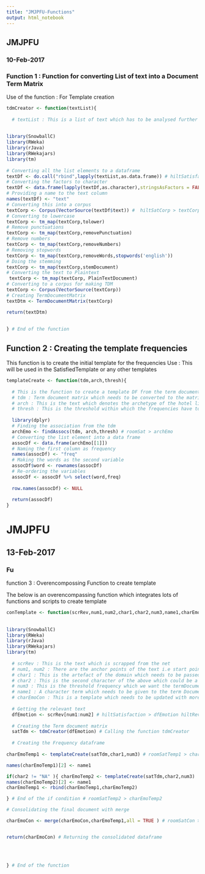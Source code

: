 ```yaml
---
title: "JMJPFU-Functions"
output: html_notebook
---
```


## JMJPFU
### 10-Feb-2017

### Function 1 : Function for converting List of text into a Document Term Matrix

Use of the function : For Template creation

```r

tdmCreator <- function(textList){
  
  # textList : This is a list of text which has to be analysed further
  
  
library(SnowballC)
library(RWeka)
library(rJava)
library(RWekajars)
library(tm)  
  
# Converting all the list elements to a dataframe
textDf <- do.call("rbind",lapply(textList,as.data.frame)) # hiltSatisfacDf > textDf
# Converting the factors to character
textDf <- data.frame(lapply(textDf,as.character),stringsAsFactors = FALSE)
# Providing a name to the text column
names(textDf) <- "text"
# Converting this into a corpus  
textCorp <- Corpus(VectorSource(textDf$text)) #  hiltSatCorp > textCorp 
# Converting to lowercase
textCorp <- tm_map(textCorp,tolower) 
# Remove punctuations
textCorp <- tm_map(textCorp,removePunctuation)
# Remove numbers
textCorp <- tm_map(textCorp,removeNumbers)
# Removing stopwords
textCorp <- tm_map(textCorp,removeWords,stopwords('english'))
# Doing the stemming
textCorp <- tm_map(textCorp,stemDocument)
# Converting the text to Plaintext
 textCorp <- tm_map(textCorp, PlainTextDocument)
# Converting to a corpus for making TDM
textCorp <- Corpus(VectorSource(textCorp))
# Creating TermDocumentMatrix
textDtm <- TermDocumentMatrix(textCorp)

return(textDtm)
 
  
} # End of the function


```


## Function 2 : Creating the template frequencies 

This function is to create the initial template for the frequencies
Use : This will be used in the SatisfiedTemplate or any other templates

```r

templateCreate <- function(tdm,arch,thresh){
  
  # This is the function to create a template DF from the term document and a charachteristic word
  # tdm : Term document matrix which needs to be converted to the matrix
  # arch : This is the text which denotes the archetype of the hotel like Room, Food, etc. This will be a character
  # thresh : This is the threshold within which the frequencies have to be found out. This will be numeric less or equal to 1
  
  library(dplyr)
  # Finding the association from the tdm
  archEmo <- findAssocs(tdm, arch,thresh) # roomSat > archEmo
  # Converting the list element into a data frame
  assocDf <- data.frame(archEmo[[1]])
  # Naming the first column as frequency
  names(assocDf) <- "freq"
  # Making the words as the second variable
  assocDf$word <- rownames(assocDf)
  # Re-ordering the variables
  assocDf <- assocDf %>% select(word,freq)
  
  row.names(assocDf) <- NULL
  
  return(assocDf)
}


```

# JMJPFU
## 13-Feb-2017

### Fu
function 3 : Overencompossing Function to create template

The below is an overencompassing function which integrates lots of functions and scripts to create template

```r

conTemplate <- function(scrRev,num1,num2,char1,char2,num3,name1,charEmoCon){
  
  
library(SnowballC)
library(RWeka)
library(rJava)
library(RWekajars)
library(tm) 
  
  # scrRev : This is the text which is scrapped from the net
  # num1, num2 : There are the anchor points of the text i.e start point of the text and end point of the text
  # char1 : This is the artefact of the domain which needs to be passed to create the termDocumentmatrix data frame
  # char2 : This is the second character of the above which could be a plural or a different form of the same word
  # num3 : This is the threshold frequency which we want the termDocumentMatrix to be
  # name1 : A character term which needs to be given to the term Document dataframe
  # charEmoCon : This is a template which needs to be updated with more columns of frequencies
  
  # Getting the relevant text
  dfEmotion <- scrRev[num1:num2] # hiltSatisfaction > dfEmotion hiltRev1 > scrRev 
  
  # Creating the Term document matrix
  satTdm <- tdmCreator(dfEmotion) # Calling the function tdmCreator
  
  # Creating the Frequency dataframe
  
charEmoTemp1 <- templateCreate(satTdm,char1,num3) # roomSatTemp1 > charEmoTemp1 'rooms' > char1 , 

names(charEmoTemp1)[2] <- name1

if(char2 != "NA" ){ charEmoTemp2 <- templateCreate(satTdm,char2,num3)
names(charEmoTemp2)[2] <- name1
charEmoTemp1 <- rbind(charEmoTemp1,charEmoTemp2)

} # End of the if condition # roomSatTemp2 > charEmoTemp2

# Consolidating the final document with merge

charEmoCon <- merge(charEmoCon,charEmoTemp1,all = TRUE ) # roomSatCon > charEmoCon


return(charEmoCon) # Returning the consolidated dataframe
  
  
  
  
} # End of the function


```














